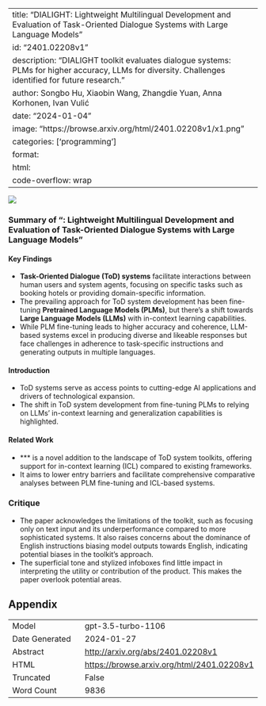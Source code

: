 
---
title: "DIALIGHT: Lightweight Multilingual Development and Evaluation of Task-Oriented Dialogue Systems with Large Language Models"
id: "2401.02208v1"
description: "DIALIGHT toolkit evaluates dialogue systems: PLMs for higher accuracy, LLMs for diversity. Challenges identified for future research."
author: Songbo Hu, Xiaobin Wang, Zhangdie Yuan, Anna Korhonen, Ivan Vulić
date: "2024-01-04"
image: "https://browse.arxiv.org/html/2401.02208v1/x1.png"
categories: ['programming']
format:
  html:
    code-overflow: wrap
---

![](https://browse.arxiv.org/html/2401.02208v1/x1.png)

### Summary of "\toolkit: Lightweight Multilingual Development and Evaluation of Task-Oriented Dialogue Systems with Large Language Models"

#### Key Findings
- **Task-Oriented Dialogue (ToD) systems** facilitate interactions between human users and system agents, focusing on specific tasks such as booking hotels or providing domain-specific information.
- The prevailing approach for ToD system development has been fine-tuning **Pretrained Language Models (PLMs)**, but there's a shift towards **Large Language Models (LLMs)** with in-context learning capabilities.
- While PLM fine-tuning leads to higher accuracy and coherence, LLM-based systems excel in producing diverse and likeable responses but face challenges in adherence to task-specific instructions and generating outputs in multiple languages.
  
#### Introduction
- ToD systems serve as access points to cutting-edge AI applications and drivers of technological expansion.
- The shift in ToD system development from fine-tuning PLMs to relying on LLMs' in-context learning and generalization capabilities is highlighted.
  
#### Related Work
- **\toolkit** is a novel addition to the landscape of ToD system toolkits, offering support for in-context learning (ICL) compared to existing frameworks.
- It aims to lower entry barriers and facilitate comprehensive comparative analyses between PLM fine-tuning and ICL-based systems.

### Critique
- The paper acknowledges the limitations of the toolkit, such as focusing only on text input and its underperformance compared to more sophisticated systems. It also raises concerns about the dominance of English instructions biasing model outputs towards English, indicating potential biases in the toolkit's approach.
- The superficial tone and stylized infoboxes find little impact in interpreting the utility or contribution of the product. This makes the paper overlook potential areas.

## Appendix

|          |          |
|----------|----------|
| Model     | gpt-3.5-turbo-1106       |
| Date Generated     | 2024-01-27       |
| Abstract | [http://arxiv.org/abs/2401.02208v1](http://arxiv.org/abs/2401.02208v1)        |
| HTML     | [https://browse.arxiv.org/html/2401.02208v1](https://browse.arxiv.org/html/2401.02208v1)       |
| Truncated       | False       |
| Word Count       | 9836       |
